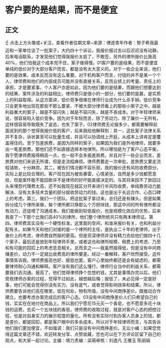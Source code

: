 # 客户要的是结果，而不是便宜
## 正文
☝ 点击上方头像或+关注，查看作者往期文章~来源：律途青年作者：黎子希我最近和一家单位谈了一批案子，大约四十个诉讼，我报价报过去以后迟迟没有动静。后来电话联系，才发现他们觉得我报价太低了，不敢签，另外的律所报价比我高40%，他们怕我这个成本兜不住，案子做得慢。01客户要的是结果，而不是便宜单纯的低价对于大部分客户而言，都是没有太大意义的。对于一些企业来说，他们要的是效果，成本反而没有这么重要。对于机构客户而言，付钱的并不是某一个个人，律师费和他们的内部成员可能并没有直接关系，反而业绩上的考量、责任上的承担，才是要紧事。个人客户亦是如此，因为他们要的是结果，而跟他们想要达到的结果、案件涉及的利益相比，律师费只是很小的一部分，他们要的是赢，是实质上的利益取得。从这方面讲，低价竞争很难在律师行业成为什么杀手锏。低价竞争只会更多地出现在那些不那么要紧、不被大部分律师看上的那些小案子之中。越是利益重大的案子，越是不容闪失；越是不容闪失，越是不吝成本。对于年轻律师来说，很容易陷入低价竞争。因为对于年轻而言，除了劳动力、除了廉价一无所有。这样很容易导致既失了姿态，也失了案子。02律师费无论报多少，都需要解释前面说到的那个觉得我报价低的客户，后来我给他解释到：其一，这批案子法律关系并不复杂，诉状甚至可以批量生成，并且可以协调线上开庭，从成本上讲肯定是覆盖得住的。至于包差旅费，是因为同样的案子，如果因为我们是外地律师，就要多出一笔差旅费，那他们还不如直接选择本地律所。所以哪怕是为了客户心态平衡，我宁愿律师费报得稍高一点，也一般不会多报差旅费。并且对于一些企业而言，差旅费对他们来说无所谓，但是走流程麻烦。律师费要走一次审批，差旅费又要走流程请款，十分麻烦。其二，被告们情况都不容乐观，我的报价还有风险收费部分，实际上是比较合理的。客户现在因为被告暴雷，心情紧张，自然是多少钱都愿意给，但是案件能不能回款并不是律师的好坏能直接决定的。与其将来回不了款回过头来埋怨代理费太高，还不如我现在就区分开来进行半风险收费，单纯靠劳动力能解决、没有太多技术含量的部分就收劳动力的钱。这也是出于长远合作、心态口碑上的考虑。第三，我们一个团队，把这批案子拿过来，总归还是有赚头。但是如果拆分成几个律所来做，每个律所都只挣那么个万把块钱，那这中间的所有律所都没有动力，还徒增了沟通成本。我们能做到较低报价，也是规模化效应的优势。后来我查了一下那个比我们高40%的律所，他们整个律所统共只有两本律师证。第四，律师费其实没有一个硬性标准，这里面的空间，和谁来报价有关，也和利益分配有关。如果今天和他们对接的是一个律所的主任，是执业二十年的老律师，出于身价上的考虑，律师费自然报的更高。但是资深律师并没有精力去给他们做四十几个案子，最后还是放到年轻律师手里。或者这也和律所规模、税费上的考虑、乃至和有可能的回扣上的考虑息息相关。总而言之——我虽然报得低，但是没有中间商赚差价，动力不一定就比收费高的律所要差。经过一番解释，客户欣然接受。这件事情告诉我，律师费报高也好、报低也罢，客户心里始终都还是会有疑虑的，都需要律师耐心沟通和解释。客户没有我们这么懂行，律师行业当中的利益关系，都需要我们去沟通。报高了，他们觉得律师挣个忽悠的钱，尤其是事情办完以后，他们旁观律师办案的过程，觉得不过如此，越想越后悔；报低了，未必见得一定是好事，他们可能会觉得你没有实力、没有底气，或者觉得影响效率和结果。所以，律师费要告诉他们高在哪里，低在何处，物有所值，没有中间商挣差价。既推动合作建立，也要考虑办案完成后的客户心态。03没有中间商挣差价人们只希望自己的钱，实实在在地付在商品上。所以我们宁愿花15元买一个香皂，也不愿意多花十块钱的运费，去买一个五块钱的香皂。律师费的收取过程，就是对客户心态的把控过程，也是对自身实力的展示程度的量化。所有没有实际付到办案人员身上的钱，都是差价，都是回扣，都是客户眼中的多余成本。所以对于年轻律师而言，与其告诉他们我们更加便宜，不如强调：我们只是没有中间商挣差价。无讼小编：如果您觉得这篇文章还不错，欢迎转发分享、点赞收藏，您也可以在下方评论区留下自己的观点，和大家一起讨论。主编：靖力责编：梁萌审核：刘逸凡 王雅玉 陈丽娟